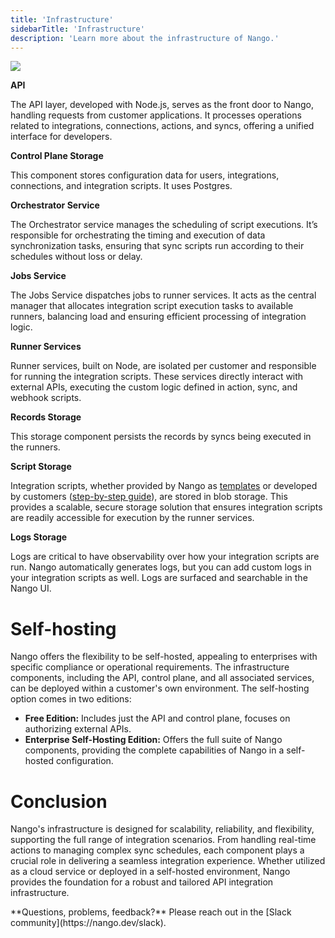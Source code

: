 ```yaml
---
title: 'Infrastructure'
sidebarTitle: 'Infrastructure'
description: 'Learn more about the infrastructure of Nango.'
---
```


<Frame>
  <img src="/images/architecture.png" />
</Frame>

**API**

The API layer, developed with Node.js, serves as the front door to Nango, handling requests from customer applications. It processes operations related to integrations, connections, actions, and syncs, offering a unified interface for developers.

**Control Plane Storage**

This component stores configuration data for users, integrations, connections, and integration scripts. It uses Postgres.

**Orchestrator Service**

The Orchestrator service manages the scheduling of script executions. It’s responsible for orchestrating the timing and execution of data synchronization tasks, ensuring that sync scripts run according to their schedules without loss or delay.

**Jobs Service**

The Jobs Service dispatches jobs to runner services. It acts as the central manager that allocates integration script execution tasks to available runners, balancing load and ensuring efficient processing of integration logic.

**Runner Services**

Runner services, built on Node, are isolated per customer and responsible for running the integration scripts. These services directly interact with external APIs, executing the custom logic defined in action, sync, and webhook scripts. 

**Records Storage**

This storage component persists the records by syncs being executed in the runners.

**Script Storage**

Integration scripts, whether provided by Nango as [templates](/guides/pre-built-integrations/overview) or developed by customers ([step-by-step guide](/guides/custom-integrations/overview)), are stored in blob storage. This provides a scalable, secure storage solution that ensures integration scripts are readily accessible for execution by the runner services.

**Logs Storage**

Logs are critical to have observability over how your integration scripts are run. Nango automatically generates logs, but you can add custom logs in your integration scripts as well. Logs are surfaced and searchable in the Nango UI. 

# Self-hosting

Nango offers the flexibility to be self-hosted, appealing to enterprises with specific compliance or operational requirements. The infrastructure components, including the API, control plane, and all associated services, can be deployed within a customer's own environment. The self-hosting option comes in two editions:

- **Free Edition:** Includes just the API and control plane, focuses on authorizing external APIs.
- **Enterprise Self-Hosting Edition:** Offers the full suite of Nango components, providing the complete capabilities of Nango in a self-hosted configuration.

# Conclusion

Nango's infrastructure is designed for scalability, reliability, and flexibility, supporting the full range of integration scenarios. From handling real-time actions to managing complex sync schedules, each component plays a crucial role in delivering a seamless integration experience. Whether utilized as a cloud service or deployed in a self-hosted environment, Nango provides the foundation for a robust and tailored API integration infrastructure.

<Tip>
**Questions, problems, feedback?** Please reach out in the [Slack community](https://nango.dev/slack).
</Tip>